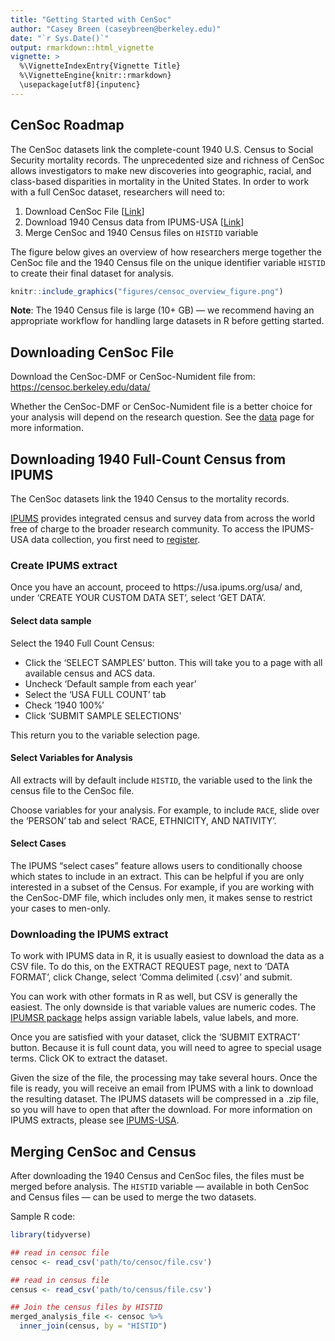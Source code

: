 ```yaml
---
title: "Getting Started with CenSoc"
author: "Casey Breen (caseybreen@berkeley.edu)"
date: "`r Sys.Date()`"
output: rmarkdown::html_vignette
vignette: >
  %\VignetteIndexEntry{Vignette Title}
  %\VignetteEngine{knitr::rmarkdown}
  \usepackage[utf8]{inputenc}
---
```


## CenSoc Roadmap 

The CenSoc datasets link the complete-count 1940 U.S. Census to Social Security mortality records. The unprecedented size and richness of CenSoc allows investigators to make new discoveries into geographic, racial, and class-based disparities in mortality in the United States. In order to work with a full CenSoc dataset, researchers will need to:  

1. Download CenSoc File [[Link](https://censoc.berkeley.edu/data/)]
2. Download 1940 Census data from IPUMS-USA [[Link](https://usa.ipums.org/usa/)]
3. Merge CenSoc and 1940 Census files on `HISTID` variable

The figure below gives an overview of how researchers merge together the CenSoc file and the 1940 Census file on the unique identifier variable  `HISTID` to create their final dataset for analysis.

```r
knitr::include_graphics("figures/censoc_overview_figure.png")
```


**Note**: The 1940 Census file is large (10+ GB) — we recommend having an appropriate workflow for handling large datasets in R before getting started.  


## Downloading CenSoc File

Download the CenSoc-DMF or CenSoc-Numident file from: [https://censoc.berkeley.edu/data/](https://censoc.berkeley.edu/data/)

Whether the CenSoc-DMF or CenSoc-Numident file is a better choice for your analysis will depend on the research question. See the [data](https://censoc.org/data/) page for more information. 

## Downloading 1940 Full-Count Census from IPUMS

The CenSoc datasets link the 1940 Census to the mortality records.

[IPUMS](https://ipums.org/what-is-ipums) provides integrated census and survey data from across the world free of charge to the broader research community. To access the IPUMS-USA data collection, you first need to [register](https://uma.pop.umn.edu/usa/user/new?return_url=https%3A%2F%2Fusa.ipums.org%2Fusa-action%2Fmenu). 

### Create IPUMS extract

Once you have an account, proceed to https://usa.ipums.org/usa/ and, under 'CREATE YOUR CUSTOM DATA SET', select 'GET DATA'.

#### Select data sample

 Select the 1940 Full Count Census:

- Click the 'SELECT SAMPLES' button. This will take you to a page with all available census and ACS data.
- Uncheck 'Default sample from each year'
- Select the 'USA FULL COUNT' tab
- Check '1940 100%'
- Click 'SUBMIT SAMPLE SELECTIONS'

This return you to the variable selection page.

#### Select Variables for Analysis

All extracts will by default include `HISTID`, the variable used to the link the census file to the CenSoc file.

Choose variables for your analysis. For example, to include `RACE`, slide over the 'PERSON' tab and select 'RACE, ETHNICITY, AND NATIVITY'.

#### Select Cases  

The IPUMS "select cases" feature allows users to conditionally choose which states to include in an extract. This can be helpful if you are only interested in a subset of the Census. For example, if you are working with the CenSoc-DMF file, which includes only men, it makes sense to restrict your cases to men-only. 

### Downloading the IPUMS extract

To work with IPUMS data in R, it is usually easiest to download the data as a CSV file. To do this, on the EXTRACT REQUEST page, next to 'DATA FORMAT', click Change, select 'Comma delimited (.csv)' and submit.

You can work with other formats in R as well, but CSV is generally the easiest. The only downside is that variable values are numeric codes. The [IPUMSR package](https://cran.r-project.org/web/packages/ipumsr/vignettes/ipums.html) helps assign variable labels, value labels, and more.
 
Once you are satisfied with your dataset, click the 'SUBMIT EXTRACT' button. Because it is full count data, you will need to agree to special usage terms. Click OK to extract the dataset.

Given the size of the file, the processing may take several hours. Once the file is ready, you will receive an email from IPUMS with a link to download the resulting dataset. The IPUMS datasets will be compressed in a .zip file, so you will have to open that after the download. For more information on IPUMS extracts, please see [IPUMS-USA](https://usa.ipums.org/usa/data.shtml).

## Merging CenSoc and Census

After downloading the 1940 Census and CenSoc files, the files must be merged before analysis. The `HISTID` variable — available in both CenSoc and Census files — can be used to merge the two datasets. 

Sample R code: 

```r
library(tidyverse)

## read in censoc file
censoc <- read_csv('path/to/censoc/file.csv')

## read in census file
census <- read_csv('path/to/census/file.csv') 

## Join the census files by HISTID
merged_analysis_file <- censoc %>%
  inner_join(census, by = "HISTID")
```
